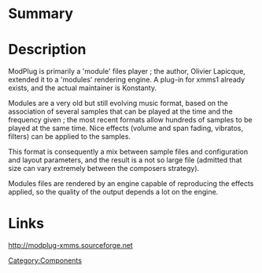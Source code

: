 {{ComponentHeader}}

=Summary=


=Description=
ModPlug is primarily a 'module' files player ; the author, Olivier Lapicque, extended it to a 'modules' rendering engine. 
A plug-in for xmms1 already exists, and the actual maintainer is Konstanty.

Modules are a very old but still evolving music format, based on the association of several samples that can be played at the time and the frequency given ; the most recent formats allow hundreds of samples to be played at the same time. Nice effects (volume and span fading, vibratos, filters) can be applied to the samples.

This format is consequently a mix between sample files and configuration and layout parameters, and the result is a not so large file (admitted that size can vary extremely between the composers strategy).

Modules files are rendered by an engine capable of reproducing the effects applied, so the quality of the output depends a lot on the engine.

=Links=
http://modplug-xmms.sourceforge.net

[[Category:Components]]